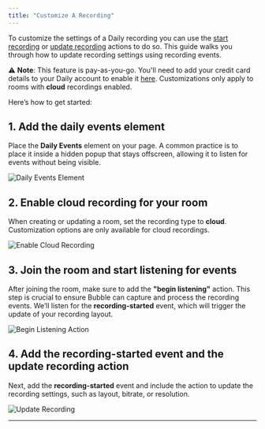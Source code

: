 ```yaml
---
title: "Customize A Recording"
---
```



To customize the settings of a Daily recording you can use the [start recording](/bubble/daily/plugin-reference/actions/start-recording) or [update recording](/bubble/daily/plugin-reference/actions/update-recording) actions to do so. This guide walks you through how to update recording settings using recording events.

⚠️ **Note**: This feature is pay-as-you-go. You'll need to add your credit card details to your Daily account to enable it [here](https://www.daily.co/billing). Customizations only apply to rooms with **cloud** recordings enabled.

Here’s how to get started:

## 1. Add the daily events element

Place the **Daily Events** element on your page. A common practice is to place it inside a hidden popup that stays offscreen, allowing it to listen for events without being visible.

![Daily Events Element](https://res.cloudinary.com/dpfmaccxx/image/upload/v1726156453/CleanShot_2024-09-12_at_11.51.51_2x_bvxvxx.png)

## 2. Enable cloud recording for your room

When creating or updating a room, set the recording type to **cloud**. Customization options are only available for cloud recordings.

![Enable Cloud Recording](https://res.cloudinary.com/dpfmaccxx/image/upload/v1727386146/create-recording_h21xjt.png)

## 3. Join the room and start listening for events

After joining the room, make sure to add the **"begin listening"** action. This step is crucial to ensure Bubble can capture and process the recording events. We’ll listen for the **recording-started** event, which will trigger the update of your recording layout.

![Begin Listening Action](https://res.cloudinary.com/dpfmaccxx/image/upload/v1726156452/CleanShot_2024-09-12_at_11.47.13_2x_s3tue7.png)

## 4. Add the recording-started event and the update recording action

Next, add the **recording-started** event and include the action to update the recording settings, such as layout, bitrate, or resolution.

![Update Recording](https://res.cloudinary.com/dpfmaccxx/image/upload/v1727386163/CleanShot_2024-09-26_at_17.08.16_2x_e1knzg.png)

---

<dailyBubbleFooter />
